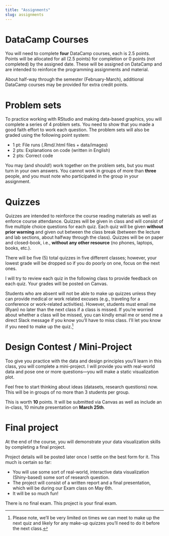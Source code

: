 ```yaml
---
title: "Assignments"
slug: assignments
---
```


# DataCamp Courses

You will need to complete **four** DataCamp courses, each is 2.5 points. Points will be allocated for all (2.5 points) for completion or 0 points (not completed) by the assigned date. These will be assigned on DataCamp and are intended to reinforce the programming assignments and material.

About half-way through the semester (February-March), additional DataCamp courses may be provided for extra credit points.

# Problem sets

<span class="newthought">To practice working with RStudio</span> and making data-based graphics, you will complete a series of 4 problem sets. You need to show that you made a good faith effort to work each question. The problem sets will also be graded using the following point system:

- 1 pt: File runs (.Rmd/.html files + data/images)
- 2 pts: Explanations on code (written in English)
- 2 pts: Correct code

You may (and should!) work together on the problem sets, but you must turn in your own answers. You cannot work in groups of more than **three** people, and you must note who participated in the group in your assignment.

# Quizzes

<span class="newthought">Quizzes</span> are intended to reinforce the course reading materials as well as enforce course attendance. Quizzes will be given in class and will consist of five multiple choice questions for each quiz. Each quiz will be given **without prior warning** and given out between the class break (between the lecture and lab sections, about halfway through the class). Quizzes will be on paper and closed-book, i.e., **without any other resource** (no phones, laptops, books, etc.).

There will be five (5) total quizzes in five different classes; however, your lowest grade will be dropped so if you do poorly on one, focus on the next ones.

I will try to review each quiz in the following class to provide feedback on each quiz. Your grades will be posted on Canvas.

Students who are absent will not be able to make up quizzes unless they can provide medical or work related excuses (e.g., traveling for a conference or work-related activities). However, students must email me (Ryan) no later than the next class if a class is missed. If you're worried about whether a class will be missed, you can kindly email me or send me a direct Slack message if you know you'll have to miss class. I'll let you know if you need to make up the quiz.^[Please note, we'll be very limited on times we can meet to make up the next quiz and likely for any make-up quizzes you'll need to do it before the next class.] 

# Design Contest / Mini-Project

<span class="newthought">Too give you practice</span> with the data and design principles you'll learn in this class, you will complete a mini-project. I will provide you with real-world data and pose one or more questions—you will make a static visualization plot.

Feel free to start thinking about ideas (datasets, research questions) now. This will be in groups of no more than 3 students per group.

This is worth **10** points. It will be submitted via Canvas as well as include an in-class, 10 minute presentation on **March 25th**. 

# Final project

<span class="newthought">At the end of the course,</span> you will demonstrate your data visualization skills by completing a final project.

Project details will be posted later once I settle on the best form for it. This much is certain so far:

- You will use some sort of real-world, interactive data visualization (Shiny-based) some sort of research question.
- The project will consist of a written report and a final presentation, which will be during our Exam class on May 6th.
- It will be so much fun!

There is no final exam. This project is your final exam.
